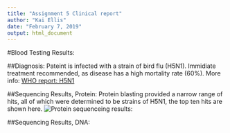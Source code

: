 ```yaml
---
title: "Assignment 5 Clinical report"
author: "Kai Ellis"
date: "February 7, 2019"
output: html_document
---
```

#Blood Testing Results:

##Diagnosis:
Pateint is infected with a strain of bird flu (H5N1). Immidiate treatment recommended, as disease has a high mortality rate (60%).
More info: [WHO report: H5N1](https://www.who.int/influenza/human_animal_interface/avian_influenza/h5n1_research/faqs/en/)

##Sequencing Results, Protein:
Protein blasting provided a narrow range of hits, all of which were determined to be strains of H5N1, the top ten hits are shown here.
![Protein sequenceing results:](Proteinblast.png)

##Sequencing Results, DNA:


